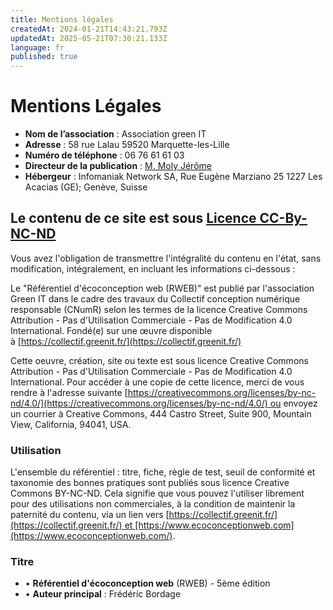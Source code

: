 ```yaml
---
title: Mentions légales
createdAt: 2024-01-21T14:43:21.793Z
updatedAt: 2025-05-21T07:30:21.133Z
language: fr
published: true
---
```


# Mentions Légales

* **Nom de l’association** : Association green IT
* **Adresse** : 58 rue Lalau 59520 Marquette-les-Lille
* **Numéro de téléphone** : 06 76 61 61 03
* **Directeur de la publication** : [M. Moly Jérôme](https://ref.greenit.fr/wp/jerome@greenit.fr)
* **Hébergeur** : Infomaniak Network SA, Rue Eugène Marziano 25 1227 Les Acacias (GE); Genève, Suisse

## Le contenu de ce site est sous [Licence CC-By-NC-ND](https://creativecommons.org/licenses/by-nc-nd/4.0/)

Vous avez l'obligation de transmettre l'intégralité du contenu en l'état, sans modification, intégralement, en incluant les informations ci-dessous :

Le "Référentiel d'écoconception web (RWEB)" est publié par l'association Green IT dans le cadre des travaux du Collectif conception numérique responsable (CNumR) selon les termes de la licence Creative Commons Attribution - Pas d'Utilisation Commerciale - Pas de Modification 4.0 International. Fondé(e) sur une œuvre disponible à [https://collectif.greenit.fr/](https://collectif.greenit.fr/)

Cette oeuvre, création, site ou texte est sous licence Creative Commons Attribution - Pas d'Utilisation Commerciale - Pas de Modification 4.0 International. Pour accéder à une copie de cette licence, merci de vous rendre à l'adresse suivante [https://creativecommons.org/licenses/by-nc-nd/4.0/](https://creativecommons.org/licenses/by-nc-nd/4.0/) ou envoyez un courrier à Creative Commons, 444 Castro Street, Suite 900, Mountain View, California, 94041, USA.

### Utilisation

L'ensemble du référentiel : titre, fiche, règle de test, seuil de conformité et taxonomie des bonnes pratiques sont publiés sous licence Creative Commons BY-NC-ND. Cela signifie que vous pouvez l'utiliser librement pour des utilisations non commerciales, à la condition de maintenir la paternité du contenu, via un lien vers [https://collectif.greenit.fr/](https://collectif.greenit.fr/) et [https://www.ecoconceptionweb.com](https://www.ecoconceptionweb.com/).

### Titre

* • **Référentiel d'écoconception web** (RWEB) - 5ème édition
* • **Auteur principal** : Frédéric Bordage
